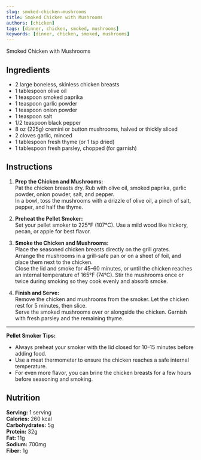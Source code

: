 ```yaml
---
slug: smoked-chicken-mushrooms
title: Smoked Chicken with Mushrooms
authors: [chicken]
tags: [dinner, chicken, smoked, mushrooms]
keywords: [dinner, chicken, smoked, mushrooms]
---
```


Smoked Chicken with Mushrooms

<!-- <img src="/img/chicken-and-orzo-skillet.jpg" alt="Smoked Chicken with Mushrooms" width="800" height="670" /> -->

<!-- truncate -->

## Ingredients

- 2 large boneless, skinless chicken breasts
- 1 tablespoon olive oil
- 1 teaspoon smoked paprika
- 1 teaspoon garlic powder
- 1 teaspoon onion powder
- 1 teaspoon salt
- 1/2 teaspoon black pepper
- 8 oz (225g) cremini or button mushrooms, halved or thickly sliced
- 2 cloves garlic, minced
- 1 tablespoon fresh thyme (or 1 tsp dried)
- 1 tablespoon fresh parsley, chopped (for garnish)

## Instructions

1. **Prep the Chicken and Mushrooms:**  
   Pat the chicken breasts dry. Rub with olive oil, smoked paprika, garlic powder, onion powder, salt, and pepper.  
   In a bowl, toss the mushrooms with a drizzle of olive oil, a pinch of salt, pepper, and half the thyme.

2. **Preheat the Pellet Smoker:**  
   Set your pellet smoker to 225°F (107°C). Use a mild wood like hickory, pecan, or apple for best flavor.

3. **Smoke the Chicken and Mushrooms:**  
   Place the seasoned chicken breasts directly on the grill grates.  
   Arrange the mushrooms in a grill-safe pan or on a sheet of foil, and place them next to the chicken.  
   Close the lid and smoke for 45–60 minutes, or until the chicken reaches an internal temperature of 165°F (74°C). Stir the mushrooms once or twice during smoking so they cook evenly and absorb smoke.

4. **Finish and Serve:**  
   Remove the chicken and mushrooms from the smoker. Let the chicken rest for 5 minutes, then slice.  
   Serve the smoked mushrooms over or alongside the chicken. Garnish with fresh parsley and the remaining thyme.

---

**Pellet Smoker Tips:**  
- Always preheat your smoker with the lid closed for 10–15 minutes before adding food.  
- Use a meat thermometer to ensure the chicken reaches a safe internal temperature.  
- For even more flavor, you can brine the chicken breasts for a few hours before seasoning and smoking.

## Nutrition
**Serving:** 1 serving  
**Calories:** 260 kcal  
**Carbohydrates:** 5g  
**Protein:** 32g  
**Fat:** 11g  
**Sodium:** 700mg  
**Fiber:** 1g